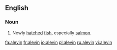 ==English==

===Noun===
{{en-noun}}

# Newly [[hatch]]ed [[fish]], especially [[salmon]].

[[fa:alevin]]
[[fr:alevin]]
[[io:alevin]]
[[pl:alevin]]
[[ru:alevin]]
[[vi:alevin]]